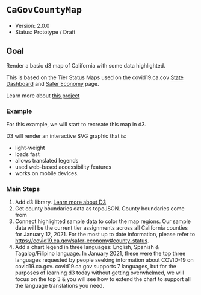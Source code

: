 
<Meta title="@cagov/county-map/docs" />

<style>{`
  .content {
    margin: 50px;
  }
  .medium-image {
    max-width: 550px;
  }
`}</style>

# `CaGovCountyMap`

* Version: 2.0.0
* Status: Prototype / Draft

## Goal
Render a basic d3 map of California with some data highlighted.

This is based on the Tier Status Maps used on the covid19.ca.cov [State Dashboard](https://covid19.ca.gov/state-dashboard) and [Safer Economy](https://covid19.ca.gov/safer-economy) page.

Learn more about [this project](https://cagov.github.io/covid19.ca.gov-site-handbook/tech)


### Example
For this example, we will start to recreate this map in d3.

D3 will render an interactive SVG graphic that is:

* light-weight
* loads fast
* allows translated legends 
* used web-based accessibility features
* works on mobile devices.

### Main Steps

1. Add d3 library. [Learn more about D3]()
2. Get county boundaries data as topoJSON. County boundaries come from
3. Connect highlighted sample data to color the map regions. Our sample data will be the current tier assignments across all California counties for January 12, 2021. For the most up to date information, please refer to https://covid19.ca.gov/safer-economy#county-status.
4. Add a chart legend in three languages: English, Spanish & Tagalog/Filipino language. In January 2021, these were the top three languages requested by people seeking information about COVID-19 on covid19.ca.gov. covid19.ca.gov supports 7 languages, but for the purposes of learning d3 today without getting overwhelmed, we will focus on the top 3 & you will see how to extend the chart to support all the language translations you need.

<div className="content">
</div>
